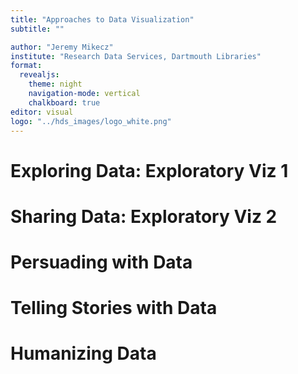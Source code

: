 ---
title: "Approaches to Data Visualization"
subtitle: ""

author: "Jeremy Mikecz"
institute: "Research Data Services, Dartmouth Libraries"
format: 
  revealjs:
    theme: night
    navigation-mode: vertical
    chalkboard: true
editor: visual
logo: "../hds_images/logo_white.png"
---

# Exploring Data: Exploratory Viz 1

# Sharing Data: Exploratory Viz 2

# Persuading with Data

# Telling Stories with Data

# Humanizing Data
